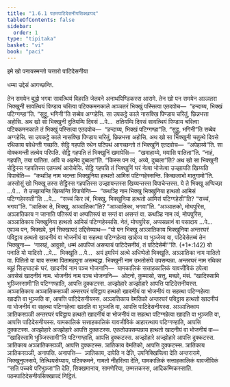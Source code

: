 ```yaml
---
title: "1.6.1 पठमपाटिदेसनीयसिक्खापद"
tableOfContents: false
sidebar:
  order: 1
type: "tipitaka"
basket: "vi"
book: "paci"
---
```



<DynamicBreadcrumb />


<Paragraph number="1599" type="center" book="paci">
इमे खो पनायस्मन्तो चत्तारो पाटिदेसनीया

  
धम्मा उद्देसं आगच्छन्ति.


</Paragraph>

<Division number="552" book="paci">

<Paragraph number="1600" book="paci">
तेन समयेन बुद्धो भगवा सावत्थियं विहरति जेतवने अनाथपिण्डिकस्स आरामे. तेन खो पन समयेन अञ्ञतरा भिक्खुनी सावत्थियं पिण्डाय चरित्वा पटिक्कमनकाले अञ्ञतरं भिक्खुं पस्सित्वा एतदवोच—  “हन्दाय्य, भिक्खं पटिग्गण्हा”ति. “सुट्ठु, भगिनी”ति सब्बेव अग्गहेसि. सा उपकट्ठे काले नासक्खि पिण्डाय चरितुं, छिन्नभत्ता अहोसि. अथ खो सा भिक्खुनी दुतियम्पि दिवसं …पे…  ततियम्पि दिवसं सावत्थियं पिण्डाय चरित्वा पटिक्कमनकाले तं भिक्खुं पस्सित्वा एतदवोच—  “हन्दाय्य, भिक्खं पटिग्गण्हा”ति. “सुट्ठु, भगिनी”ति सब्बेव अग्गहेसि. सा उपकट्ठे काले नासक्खि पिण्डाय चरितुं, छिन्नभत्ता अहोसि. अथ खो सा भिक्खुनी चतुत्थे दिवसे रथिकाय पवेधेन्ती गच्छति. सेट्ठि गहपति रथेन पटिपथं आगच्छन्तो तं भिक्खुनिं एतदवोच—  “अपेहाय्ये”ति. सा वोक्कमन्ती तत्थेव परिपति. सेट्ठि गहपति तं भिक्खुनिं खमापेसि—  “खमाहाय्ये, मयासि पातिता”ति. “नाहं, गहपति, तया पातिता. अपि च अहमेव दुब्बला”ति. “किस्स पन त्वं, अय्ये, दुब्बला”ति? अथ खो सा भिक्खुनी सेट्ठिस्स गहपतिस्स एतमत्थं आरोचेसि. सेट्ठि गहपति तं भिक्खुनिं घरं नेत्वा भोजेत्वा उज्झायति खिय्यति विपाचेति—  “कथञ्हि नाम भदन्ता भिक्खुनिया हत्थतो आमिसं पटिग्गहेस्सन्ति. किच्छलाभो मातुगामो”ति.
</Paragraph>

<Paragraph number="1601" book="paci">
अस्सोसुं खो भिक्खू तस्स सेट्ठिस्स गहपतिस्स उज्झायन्तस्स खिय्यन्तस्स विपाचेन्तस्स. ये ते भिक्खू अप्पिच्छा …पे…  ते उज्झायन्ति खिय्यन्ति विपाचेन्ति—  “कथञ्हि नाम भिक्खु भिक्खुनिया हत्थतो आमिसं पटिग्गहेस्सती”ति …पे…  “सच्चं किर त्वं, भिक्खु, भिक्खुनिया हत्थतो आमिसं पटिग्गहेसी”ति? “सच्चं, भगवा”ति. “ञातिका ते, भिक्खु, अञ्ञातिका”ति? “अञ्ञातिका, भगवा”ति. “अञ्ञातको, मोघपुरिस, अञ्ञातिकाय न जानाति पतिरूपं वा अप्पतिरूपं वा सन्तं वा असन्तं वा. कथञ्हि नाम त्वं, मोघपुरिस, अञ्ञातिकाय भिक्खुनिया हत्थतो आमिसं पटिग्गहेस्ससि. नेतं, मोघपुरिस, अप्पसन्नानं वा पसादाय …पे…  एवञ्च पन, भिक्खवे, इमं सिक्खापदं उद्दिसेय्याथ—
</Paragraph>

</Division>
<Division number="553" book="paci">

<Paragraph number="1602" book="paci">
<Emphasis>“यो पन भिक्खु अञ्ञातिकाय भिक्खुनिया अन्तरघरं पविट्ठाय हत्थतो खादनीयं वा भोजनीयं वा सहत्था पटिग्गहेत्वा खादेय्य वा भुञ्जेय्य वा, पटिदेसेतब्बं तेन भिक्खुना—  ‘गारय्हं, आवुसो, धम्मं आपज्जिं असप्पायं पाटिदेसनीयं, तं पटिदेसेमी’”</Emphasis>ति. (*1*:<Emphasis>142</Emphasis>)
</Paragraph>

</Division>
<Division number="554" book="paci">

<Paragraph number="1603" book="paci">
<Emphasis>यो पना</Emphasis>ति यो यादिसो …पे…  <Emphasis>भिक्खू</Emphasis>ति …पे…  अयं इमस्मिं अत्थे अधिप्पेतो भिक्खूति.
</Paragraph>

<Paragraph number="1604" book="paci">
<Emphasis>अञ्ञातिका</Emphasis> नाम मातितो वा. पितितो वा याव सत्तमा पितामहयुगा असम्बद्धा.
</Paragraph>

<Paragraph number="1605" book="paci">
<Emphasis>भिक्खुनी</Emphasis> नाम उभतोसंघे उपसम्पन्ना.
</Paragraph>

<Paragraph number="1606" book="paci">
<Emphasis>अन्तरघरं</Emphasis> नाम रथिका ब्यूहं सिङ्घाटकं घरं.
</Paragraph>

<Paragraph number="1607" book="paci">
<Emphasis>खादनीयं</Emphasis> नाम पञ्च भोजनानि—  यामकालिकं सत्ताहकालिकं यावजीविकं ठपेत्वा अवसेसं खादनीयं नाम.
</Paragraph>

<Paragraph number="1608" book="paci">
<Emphasis>भोजनीयं</Emphasis> नाम पञ्च भोजनानि—  ओदनो, कुम्मासो, सत्तु, मच्छो, मंसं. “खादिस्सामि भुञ्जिस्सामी”ति पटिग्गण्हाति, आपत्ति दुक्कटस्स. अज्झोहारे अज्झोहारे आपत्ति पाटिदेसनीयस्स.
</Paragraph>

</Division>
<Division number="555" book="paci">

<Paragraph number="1609" book="paci">
अञ्ञातिकाय अञ्ञातिकसञ्ञी अन्तरघरं पविट्ठाय हत्थतो खादनीयं वा भोजनीयं वा सहत्था पटिग्गहेत्वा खादति वा भुञ्जति वा, आपत्ति पाटिदेसनीयस्स. अञ्ञातिकाय वेमतिको अन्तरघरं पविट्ठाय हत्थतो खादनीयं वा भोजनीयं वा सहत्था पटिग्गहेत्वा खादति वा भुञ्जति वा, आपत्ति पाटिदेसनीयस्स. अञ्ञातिकाय ञातिकसञ्ञी अन्तरघरं पविट्ठाय हत्थतो खादनीयं वा भोजनीयं वा सहत्था पटिग्गहेत्वा खादति वा भुञ्जति वा, आपत्ति पाटिदेसनीयस्स.
</Paragraph>

<Paragraph number="1610" book="paci">
यामकालिकं सत्ताहकालिकं यावजीविकं आहारत्थाय पटिग्गण्हाति, आपत्ति दुक्कटस्स. अज्झोहारे अज्झोहारे आपत्ति दुक्कटस्स. एकतोउपसम्पन्नाय हत्थतो खादनीयं वा भोजनीयं वा—  “खादिस्सामि भुञ्जिस्सामी”ति पटिग्गण्हाति, आपत्ति दुक्कटस्स. अज्झोहारे अज्झोहारे आपत्ति दुक्कटस्स. ञातिकाय अञ्ञातिकसञ्ञी, आपत्ति दुक्कटस्स. ञातिकाय वेमतिको, आपत्ति दुक्कटस्स. ञातिकाय ञातिकसञ्ञी, अनापत्ति.
</Paragraph>

</Division>
<Division number="556" book="paci">

<Paragraph number="1611" book="paci">
अनापत्ति—  ञातिकाय, दापेति न देति, उपनिक्खिपित्वा देति अन्तरारामे, भिक्खुनुपस्सये, तित्थियसेय्याय, पटिक्कमने, गामतो नीहरित्वा देति, यामकालिकं सत्ताहकालिकं यावजीविकं “सति पच्चये परिभुञ्जा”ति देति, सिक्खमानाय, सामणेरिया, उम्मत्तकस्स, आदिकम्मिकस्साति.

</Paragraph>
</Division>

<Paragraph number="1612" type="center" book="paci">
पठमपाटिदेसनीयसिक्खापदं निट्ठितं.
</Paragraph>